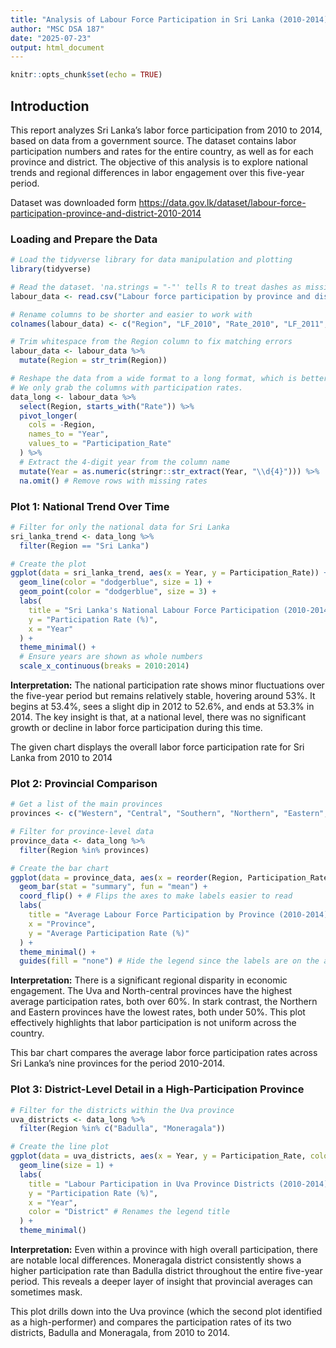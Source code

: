 ```yaml
---
title: "Analysis of Labour Force Participation in Sri Lanka (2010-2014)"
author: "MSC DSA 187"
date: "2025-07-23"
output: html_document
---
```


```r
knitr::opts_chunk$set(echo = TRUE)
```

## Introduction

This report analyzes Sri Lanka's labor force participation from 2010 to 2014, based on data from a government source. The dataset contains labor participation numbers and rates for the entire country, as well as for each province and district. The objective of this analysis is to explore national trends and regional differences in labor engagement over this five-year period.

Dataset was downloaded form <https://data.gov.lk/dataset/labour-force-participation-province-and-district-2010-2014>

### Loading and Prepare the Data

```r
# Load the tidyverse library for data manipulation and plotting
library(tidyverse)

# Read the dataset. 'na.strings = "-"' tells R to treat dashes as missing data.
labour_data <- read.csv("Labour force participation by province and district 2010-2014.csv", na.strings = "-")

# Rename columns to be shorter and easier to work with
colnames(labour_data) <- c("Region", "LF_2010", "Rate_2010", "LF_2011", "Rate_2011", "LF_2012", "Rate_2012", "LF_2013", "Rate_2013", "LF_2014", "Rate_2014")

# Trim whitespace from the Region column to fix matching errors
labour_data <- labour_data %>%
  mutate(Region = str_trim(Region))

# Reshape the data from a wide format to a long format, which is better for ggplot2.
# We only grab the columns with participation rates.
data_long <- labour_data %>%
  select(Region, starts_with("Rate")) %>%
  pivot_longer(
    cols = -Region,
    names_to = "Year",
    values_to = "Participation_Rate"
  ) %>%
  # Extract the 4-digit year from the column name
  mutate(Year = as.numeric(stringr::str_extract(Year, "\\d{4}"))) %>%
  na.omit() # Remove rows with missing rates
```

###  Plot 1: National Trend Over Time

```r
# Filter for only the national data for Sri Lanka
sri_lanka_trend <- data_long %>%
  filter(Region == "Sri Lanka")

# Create the plot
ggplot(data = sri_lanka_trend, aes(x = Year, y = Participation_Rate)) +
  geom_line(color = "dodgerblue", size = 1) +
  geom_point(color = "dodgerblue", size = 3) +
  labs(
    title = "Sri Lanka's National Labour Force Participation (2010-2014)",
    y = "Participation Rate (%)",
    x = "Year"
  ) +
  theme_minimal() +
  # Ensure years are shown as whole numbers
  scale_x_continuous(breaks = 2010:2014)
```

**Interpretation:** The national participation rate shows minor fluctuations over the five-year period but remains relatively stable, hovering around 53%. It begins at 53.4%, sees a slight dip in 2012 to 52.6%, and ends at 53.3% in 2014. The key insight is that, at a national level, there was no significant growth or decline in labor force participation during this time.

The given chart displays the overall labor force participation rate for Sri Lanka from 2010 to 2014

### Plot 2: Provincial Comparison

```r
# Get a list of the main provinces
provinces <- c("Western", "Central", "Southern", "Northern", "Eastern", "North-western", "North-central", "Uva", "Sabaragamuwa")

# Filter for province-level data
province_data <- data_long %>%
  filter(Region %in% provinces)

# Create the bar chart
ggplot(data = province_data, aes(x = reorder(Region, Participation_Rate), y = Participation_Rate, fill = Region)) +
  geom_bar(stat = "summary", fun = "mean") +
  coord_flip() + # Flips the axes to make labels easier to read
  labs(
    title = "Average Labour Force Participation by Province (2010-2014)",
    x = "Province",
    y = "Average Participation Rate (%)"
  ) +
  theme_minimal() +
  guides(fill = "none") # Hide the legend since the labels are on the axis
```

**Interpretation:** There is a significant regional disparity in economic engagement. The Uva and North-central provinces have the highest average participation rates, both over 60%. In stark contrast, the Northern and Eastern provinces have the lowest rates, both under 50%. This plot effectively highlights that labor participation is not uniform across the country.

This bar chart compares the average labor force participation rates across Sri Lanka's nine provinces for the period 2010-2014.

### Plot 3: District-Level Detail in a High-Participation Province

```r
# Filter for the districts within the Uva province
uva_districts <- data_long %>%
  filter(Region %in% c("Badulla", "Moneragala"))

# Create the line plot
ggplot(data = uva_districts, aes(x = Year, y = Participation_Rate, color = Region)) +
  geom_line(size = 1) +
  labs(
    title = "Labour Participation in Uva Province Districts (2010-2014)",
    y = "Participation Rate (%)",
    x = "Year",
    color = "District" # Renames the legend title
  ) +
  theme_minimal()
```

**Interpretation:** Even within a province with high overall participation, there are notable local differences. Moneragala district consistently shows a higher participation rate than Badulla district throughout the entire five-year period. This reveals a deeper layer of insight that provincial averages can sometimes mask.

This plot drills down into the Uva province (which the second plot identified as a high-performer) and compares the participation rates of its two districts, Badulla and Moneragala, from 2010 to 2014.

